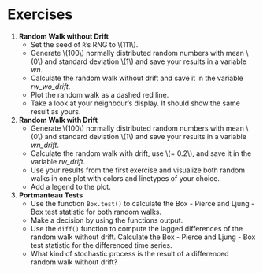 # Exercises

1.  **Random Walk without Drift**
    - Set the seed of `R`'s RNG to \\(111\\).
    - Generate \\(100\\) normally distributed random numbers with mean \\(0\\) and standard deviation \\(1\\)
       and save your results in a variable *wn*.
    - Calculate the random walk without drift and save it in the variable *rw_wo_drift*.
    - Plot the random walk as a dashed red line.
    - Take a look at your neighbour's display. It should show the same result as yours.
    
2.  **Random Walk with Drift**
    - Generate \\(100\\) normally distributed random numbers with mean \\(0\\) and standard deviation \\(1\\)
      and save your results in a variable *wn_drift*.
    - Calculate the random walk with drift, use \\(\mu = 0.2\\), and save it in the variable *rw_drift*.
    - Use your results from the first exercise and visualize both random walks in one plot with colors 
      and linetypes of your choice.
    - Add a legend to the plot.
    
3.  **Portmanteau Tests**
    - Use the function `Box.test()` to calculate the Box - Pierce and Ljung - Box test statistic
      for both random walks.
    - Make a decision by using the functions output.
    - Use the `diff()` function to compute the lagged differences of the random walk without drift.
      Calculate the Box - Pierce and Ljung - Box test statistic for the differenced time series.
    - What kind of stochastic process is the result of a differenced random walk without drift?